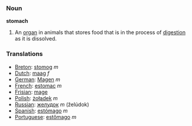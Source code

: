 === Noun ===

'''stomach'''

#An [[organ]] in animals that stores food that is in the process of [[digestion]] as it is dissolved.

=== Translations ===
*[[Breton]]: [[stomog]] ''m''
*[[Dutch]]: [[maag]] ''f''
*[[German]]: [[Magen]] ''m''
*[[French]]: [[estomac]] ''m''
*[[Frisian]]: [[mage]]
*[[Polish]]: [[żołądek]] ''m''
*[[Russian]]: [[желудок]] ''m'' (želúdok)
*[[Spanish]]: [[estómago]] ''m''
*[[Portuguese]]: [[estômago]] ''m''